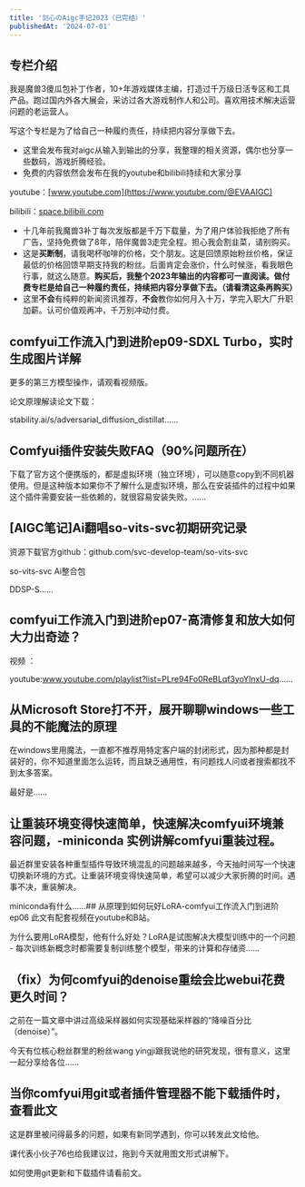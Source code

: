 ```yaml
---
title: '剑心のAigc手记2023（已完结）'
publishedAt: '2024-07-01'
---
```


## 专栏介绍

我是魔兽3傻瓜包补丁作者，10+年游戏媒体主编，打造过千万级日活专区和工具产品。跑过国内外各大展会，采访过各大游戏制作人和公司。喜欢用技术解决运营问题的老运营人。

写这个专栏是为了给自己一种履约责任，持续把内容分享做下去。

* 这里会发布我对aigc从输入到输出的分享，我整理的相关资源，偶尔也分享一些数码，游戏折腾经验。
* 免费的内容依然会发布在我的youtube和bilibili持续和大家分享

youtube：[www.youtube.com](https://www.youtube.com/@EVAAIGC)

bilibili：[space.bilibili.com](https://space.bilibili.com/2460837)
* 十几年前我魔兽3补丁每次发版都是千万下载量，为了用户体验我拒绝了所有广告，坚持免费做了8年，陪伴魔兽3走完全程。担心我会割韭菜，请别购买。
* 这是**买断制**，请我喝杯咖啡的价格，交个朋友。这是回馈原始粉丝价格，保证最低的价格回馈早期支持我的粉丝。后面肯定会涨价，什么时候涨，看我眼色行事，就这么随意。**购买后，我整个2023年输出的内容都可一直阅读。做付费专栏是给自己一种履约责任，持续把内容分享做下去。（请看清这条再购买）**
* 这里**不会**有纯粹的新闻资讯推荐，**不会**教你如何月入十万，学完入职大厂升职加薪。认可价值观再冲，千万别冲动付费。


## comfyui工作流入门到进阶ep09-SDXL Turbo，实时生成图片详解
更多的第三方模型操作，请观看视频版。

论文原理解读论文下载：

stability.ai/s/adversarial\_diffusion\_distillat......

## Comfyui插件安装失败FAQ（90%问题所在）
下载了官方这个便携版的，都是虚拟环境（独立环境），可以随意copy到不同机器使用。但是这种版本如果你不了解什么是虚拟环境，那么在安装插件的过程中如果这个插件需要安装一些依赖的，就很容易安装失败。......

## [AIGC笔记]Ai翻唱so-vits-svc初期研究记录
资源下载官方github：github.com/svc-develop-team/so-vits-svc

so-vits-svc Ai整合包

DDSP-S......

## comfyui工作流入门到进阶ep07-高清修复和放大如何大力出奇迹？
视频 ：

youtube:www.youtube.com/playlist?list=PLre94Fo0ReBLqf3yoYlnxU-dq......

## 从Microsoft Store打不开，展开聊聊windows一些工具的不能魔法的原理
在windows里用魔法，一直都不推荐用特定客户端的封闭形式，因为那种都是封装好的，你不知道里面怎么运转，而且缺乏通用性，有问题找人问或者搜索都找不到太多答案。

最好是......

## 让重装环境变得快速简单，快速解决comfyui环境兼容问题，-miniconda 实例讲解comfyui重装过程。
最近群里安装各种重型插件导致环境混乱的问题越来越多，今天抽时间写一个快速切换新环境的方式。让重装环境变得快速简单，希望可以减少大家折腾的时间。遇事不决，重装解决。

miniconda有什么......## 从原理到如何玩好LoRA-comfyui工作流入门到进阶ep06
此文有配套视频在youtube和B站。

为什么要用LoRA模型，他有什么好处？LoRA是试图解决大模型训练中的一个问题 - 每次训练新概念时都需要复制训练整个模型，带来的计算和存储资......

## （fix）为何comfyui的denoise重绘会比webui花费更久时间？
之前在一篇文章中讲过高级采样器如何实现基础采样器的“降噪百分比（denoise）”。

今天有位核心粉丝群里的粉丝wang yingji跟我说他的研究发现，很有意义，这里一起分享给各位......

## 当你comfyui用git或者插件管理器不能下载插件时，查看此文
这是群里被问得最多的问题，如果有新同学遇到，你可以转发此文给他。

课代表小伙子76也给我建议过，拖到今天就用图文形式讲解下。

如何使用git更新和下载插件请看前文。


